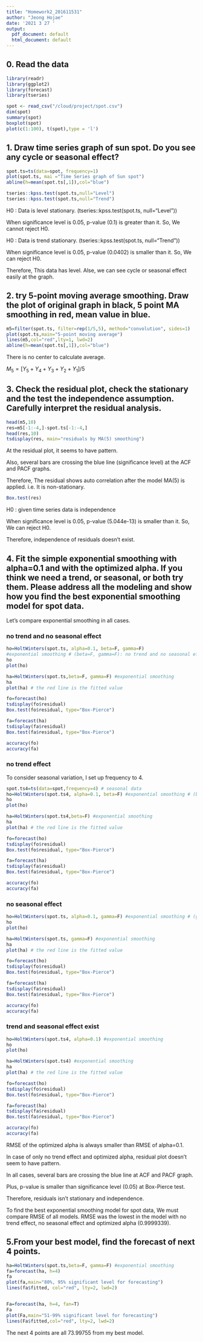 ```yaml
---
title: "Homework2_201611531"
author: "Jeong Hojae"
date: '2021 3 27 '
output:
  pdf_document: default
  html_document: default
---
```


## 0. Read the data

```r
library(readr)
library(ggplot2)
library(forecast)
library(tseries)

spot <- read_csv("/cloud/project/spot.csv")
dim(spot)
summary(spot)
boxplot(spot)
plot(c(1:100), t(spot),type = 'l')
```

## 1. Draw time series graph of sun spot. Do you see any cycle or seasonal effect?

```r
spot.ts=ts(data=spot, frequency=1)
plot(spot.ts, mai ="Time Series graph of Sun spot")
abline(h=mean(spot.ts[,1]),col="blue")

tseries::kpss.test(spot.ts,null="Level")
tseries::kpss.test(spot.ts,null="Trend")
```

H0 : Data is level stationary. (tseries::kpss.test(spot.ts, null="Level"))

When significance level is 0.05, p-value (0.1) is greater than it.
So, We cannot reject H0.


H0 : Data is trend stationary. (tseries::kpss.test(spot.ts, null="Trend"))

When significance level is 0.05, p-value (0.0402) is smaller than it.
So, We can reject H0.

Therefore, This data has level.
Alse, we can see cycle or seasonal effect easily at the graph.


## 2. try 5-point moving average smoothing. Draw the plot of original graph in black, 5 point MA smoothing in red, mean value in blue.

```r
m5=filter(spot.ts, filter=rep(1/5,5), method="convolution", sides=1)
plot(spot.ts,main="5-point moving average")
lines(m5,col="red",lty=1, lwd=2)
abline(h=mean(spot.ts[,1]),col="blue")
```

There is no center to calculate average.

$M_5=[Y_5+Y_4+Y_3+Y_2+Y_1]/5$


## 3. Check the residual plot, check the stationary and the test the independence assumption. Carefully interpret the residual analysis.

```r
head(m5,10)
res=m5[-1:-4,]-spot.ts[-1:-4,]
head(res,10)
tsdisplay(res, main="residuals by MA(5) smoothing")
```

At the residual plot, it seems to have pattern.

Also, several bars are crossing the blue line (significance level) at the ACF and PACF graphs.

Therefore, The residual shows auto correlation after the model MA(5) is applied. i.e. It is non-stationary.

```r
Box.test(res)
```
H0 : given time series data is independence

When significance level is 0.05, p-value (5.044e-13) is smaller than it.
So, We can reject H0.

Therefore, independence of residuals doesn't exist.


## 4. Fit the simple exponential smoothing with alpha=0.1 and with the optimized alpha. If you think we need a trend, or seasonal, or both try them. Please address all the modeling and show how you find the best exponential smoothing model for spot data.

Let's compare exponential smoothing in all cases.

### no trend and no seasonal effect

```r
ho=HoltWinters(spot.ts, alpha=0.1, beta=F, gamma=F) 
#exponential smoothing # (beta=F, gamma=F): no trend and no seasonal effect
ho
plot(ho)

ha=HoltWinters(spot.ts,beta=F, gamma=F) #exponential smoothing
ha
plot(ha) # the red line is the fitted value
```
```r
fo=forecast(ho)
tsdisplay(fo$residual)
Box.test(fo$residual, type="Box-Pierce")

fa=forecast(ha)
tsdisplay(fa$residual)
Box.test(fa$residual, type="Box-Pierce")
```
```r
accuracy(fo)
accuracy(fa)
```
### no trend effect

To consider seasonal variation, I set up frequency to 4.

```r
spot.ts4=ts(data=spot,frequency=4) # seasonal data
ho=HoltWinters(spot.ts4, alpha=0.1, beta=F) #exponential smoothing # (beta=F): no trend effect
ho
plot(ho)

ha=HoltWinters(spot.ts4,beta=F) #exponential smoothing
ha
plot(ha) # the red line is the fitted value
```

```r
fo=forecast(ho)
tsdisplay(fo$residual)
Box.test(fo$residual, type="Box-Pierce")

fa=forecast(ha)
tsdisplay(fa$residual)
Box.test(fa$residual, type="Box-Pierce")
```

```r
accuracy(fo)
accuracy(fa)
```

### no seasonal effect

```r
ho=HoltWinters(spot.ts, alpha=0.1, gamma=F) #exponential smoothing # (gamma=F): no seasonal effect
ho
plot(ho)

ha=HoltWinters(spot.ts, gamma=F) #exponential smoothing
ha
plot(ha) # the red line is the fitted value
```

```r
fo=forecast(ho)
tsdisplay(fo$residual)
Box.test(fo$residual, type="Box-Pierce")

fa=forecast(ha)
tsdisplay(fa$residual)
Box.test(fa$residual, type="Box-Pierce")
```

```r
accuracy(fo)
accuracy(fa)
```

### trend and seasonal effect exist

```r
ho=HoltWinters(spot.ts4, alpha=0.1) #exponential smoothing
ho
plot(ho)

ha=HoltWinters(spot.ts4) #exponential smoothing
ha
plot(ha) # the red line is the fitted value
```

```r
fo=forecast(ho)
tsdisplay(fo$residual)
Box.test(fo$residual, type="Box-Pierce")

fa=forecast(ha)
tsdisplay(fa$residual)
Box.test(fa$residual, type="Box-Pierce")
```

```r
accuracy(fo)
accuracy(fa)
```

RMSE of the optimized alpha is always smaller than RMSE of alpha=0.1. 

In case of only no trend effect and optimized alpha, residual plot doesn't seem to have pattern.

In all cases, several bars are crossing the blue line at ACF and PACF graph.

Plus, p-value is smaller than significance level (0.05) at Box-Pierce test.

Therefore, residuals isn't stationary and independence.


To find the best exponential smoothing model for spot data, We must compare RMSE of all models.
RMSE was the lowest in the model with no trend effect, no seasonal effect and optimized alpha (0.9999339).

## 5.From your best model, find the forecast of next 4 points.

```r
ha=HoltWinters(spot.ts,beta=F, gamma=F) #exponential smoothing
fa=forecast(ha, h=4)
fa
plot(fa,main="80%, 95% significant level for forecasting") 
lines(fa$fitted, col="red", lty=2, lwd=2)


Fa=forecast(ha, h=4, fan=T)
Fa
plot(Fa,main="51-99% significant level for forecasting") 
lines(Fa$fitted,col="red", lty=2, lwd=2)
```

The next 4 points are all 73.99755 from my best model.